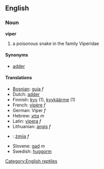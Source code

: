 ==English==
===Noun===
'''viper'''

# a poisonous snake in the family Viperidae

====Synonyms====
*[[adder]]

====Translations====
*[[Bosnian]]: [[guja]] ''f''
*Dutch: [[adder#Dutch|adder]]
*Finnish: [[kyy]] (1), [[kyykäärme]] (1)
*French: [[vipère]] ''f''
*German: Viper ''f''
*Hebrew: [[צפע]] ''m''
*Latin: [[vipera]] ''f''
*Lithuanian: [[angis]] ''f''
*{{pl}}: [[żmija]] ''f''
*Slovene: [[gad]] ''m''
*Swedish: [[huggorm]]

[[Category:English reptiles]]